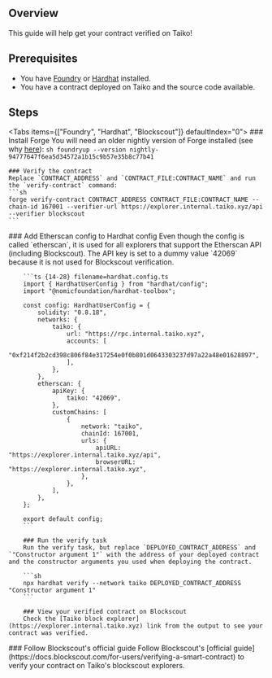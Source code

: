 
## Overview

This guide will help get your contract verified on Taiko!

## Prerequisites

- You have [Foundry](https://book.getfoundry.sh/getting-started/installation) or [Hardhat](https://hardhat.org/hardhat-runner/docs/getting-started#quick-start) installed.
- You have a contract deployed on Taiko and the source code available.

## Steps

<Tabs items={["Foundry", "Hardhat", "Blockscout"]} defaultIndex="0">
  <Tab>
   <Steps>
    ### Install Forge
    You will need an older nightly version of Forge installed (see why [here](https://github.com/foundry-rs/foundry/issues/4909)):
    ```sh
    foundryup --version nightly-94777647f6ea5d34572a1b15c9b57e35b8c77b41
    ```

    ### Verify the contract
    Replace `CONTRACT_ADDRESS` and `CONTRACT_FILE:CONTRACT_NAME` and run the `verify-contract` command:
    ```sh
    forge verify-contract CONTRACT_ADDRESS CONTRACT_FILE:CONTRACT_NAME --chain-id 167001 --verifier-url https://explorer.internal.taiko.xyz/api --verifier blockscout
    ```
   </Steps>
  </Tab>
  <Tab>
   <Steps>
        ### Add Etherscan config to Hardhat config
        <Callout type="info">
            Even though the config is called `etherscan`, it is used for all explorers that support the Etherscan API (including Blockscout). The API key is set to a dummy value `42069` because it is not used for Blockscout verification.
        </Callout>

        ```ts {14-28} filename=hardhat.config.ts
        import { HardhatUserConfig } from "hardhat/config";
        import "@nomicfoundation/hardhat-toolbox";

        const config: HardhatUserConfig = {
            solidity: "0.8.18",
            networks: {
                taiko: {
                    url: "https://rpc.internal.taiko.xyz",
                    accounts: [
                        "0xf214f2b2cd398c806f84e317254e0f0b801d0643303237d97a22a48e01628897",
                    ],
                },
            },
            etherscan: {
                apiKey: {
                    taiko: "42069",
                },
                customChains: [
                    {
                        network: "taiko",
                        chainId: 167001,
                        urls: {
                            apiURL: "https://explorer.internal.taiko.xyz/api",
                            browserURL: "https://explorer.internal.taiko.xyz",
                        },
                    },
                ],
            },
        };

        export default config;
        ```

        ### Run the verify task
        Run the verify task, but replace `DEPLOYED_CONTRACT_ADDRESS` and `"Constructor argument 1"` with the address of your deployed contract and the constructor arguments you used when deploying the contract.

        ```sh
        npx hardhat verify --network taiko DEPLOYED_CONTRACT_ADDRESS "Constructor argument 1"
        ```

        ### View your verified contract on Blockscout
        Check the [Taiko block explorer](https://explorer.internal.taiko.xyz) link from the output to see your contract was verified.
   </Steps>
  </Tab>
  <Tab>
   <Steps>
    ### Follow Blockscout's official guide
    Follow Blockscout's [official guide](https://docs.blockscout.com/for-users/verifying-a-smart-contract) to verify your contract on Taiko's blockscout explorers.
   </Steps>
  </Tab>
</Tabs>
